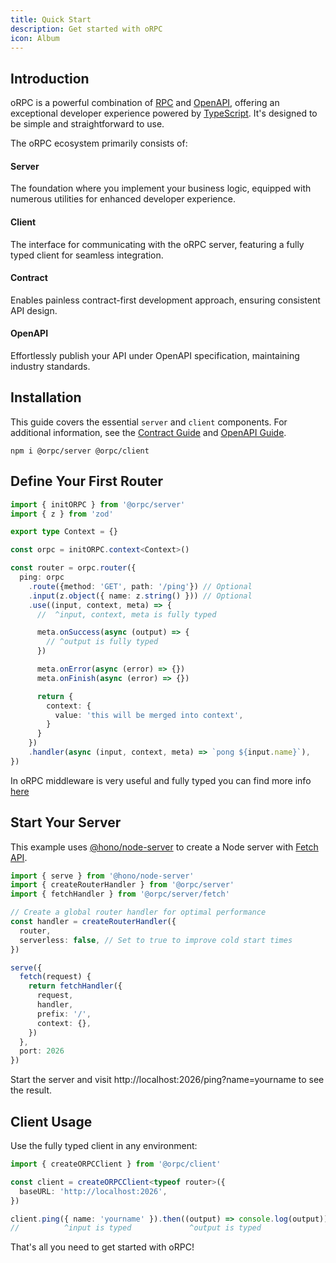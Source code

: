 ```yaml
---
title: Quick Start
description: Get started with oRPC
icon: Album
---
```



## Introduction

oRPC is a powerful combination of [RPC](https://en.wikipedia.org/wiki/Remote_procedure_call) and [OpenAPI](https://swagger.io/specification/),
offering an exceptional developer experience powered by [TypeScript](https://www.typescriptlang.org/). It's designed to be simple and straightforward to use.

The oRPC ecosystem primarily consists of:

<h4 className="inline-flex items-center gap-2">
  <CpuIcon className="text-purple-300 p-0.5 border rounded-lg" />
  <span>Server</span>
</h4>

The foundation where you implement your business logic, equipped with numerous utilities for enhanced developer experience.

<h4 className="inline-flex items-center gap-2">
  <Unplug className="text-blue-300 p-0.5 border rounded-lg" />
  <span>Client</span>
</h4>

The interface for communicating with the oRPC server, featuring a fully typed client for seamless integration.

<h4 className="inline-flex items-center gap-2">
  <ReceiptText className="text-green-300 p-0.5 border rounded-lg" />
  <span>Contract</span>
</h4>

Enables painless contract-first development approach, ensuring consistent API design.

<h4 className="inline-flex items-center gap-2">
  <Link2 className="text-rose-300 p-0.5 border rounded-lg" />
  <span>OpenAPI</span>
</h4>

Effortlessly publish your API under OpenAPI specification, maintaining industry standards.

## Installation
This guide covers the essential `server` and `client` components. For additional information, see the [Contract Guide](/docs/contract-first) and [OpenAPI Guide](/docs/openapi/generator).

```package-install
npm i @orpc/server @orpc/client
```

## Define Your First Router

```ts
import { initORPC } from '@orpc/server'
import { z } from 'zod'

export type Context = {}

const orpc = initORPC.context<Context>()

const router = orpc.router({
  ping: orpc
    .route({method: 'GET', path: '/ping'}) // Optional
    .input(z.object({ name: z.string() })) // Optional
    .use((input, context, meta) => {
      //  ^input, context, meta is fully typed

      meta.onSuccess(async (output) => {
        // ^output is fully typed
      })

      meta.onError(async (error) => {})
      meta.onFinish(async (error) => {})

      return {
        context: {
          value: 'this will be merged into context',
        }
      }
    })
    .handler(async (input, context, meta) => `pong ${input.name}`),
})
```

In oRPC middleware is very useful and fully typed you can find more info [here](/docs/server/middleware)

## Start Your Server

This example uses [@hono/node-server](https://github.com/honojs/node-server) to create a Node server with [Fetch API](https://developer.mozilla.org/en-US/docs/Web/API/Fetch_API).

```ts
import { serve } from '@hono/node-server'
import { createRouterHandler } from '@orpc/server'
import { fetchHandler } from '@orpc/server/fetch'

// Create a global router handler for optimal performance
const handler = createRouterHandler({
  router,
  serverless: false, // Set to true to improve cold start times
})

serve({
  fetch(request) {
    return fetchHandler({
      request,
      handler,
      prefix: '/',
      context: {},
    })
  },
  port: 2026
})
```

Start the server and visit http://localhost:2026/ping?name=yourname to see the result.

## Client Usage

Use the fully typed client in any environment:

```ts
import { createORPCClient } from '@orpc/client'

const client = createORPCClient<typeof router>({
  baseURL: 'http://localhost:2026',
})

client.ping({ name: 'yourname' }).then((output) => console.log(output))
//          ^input is typed             ^output is typed
```

That's all you need to get started with oRPC!
